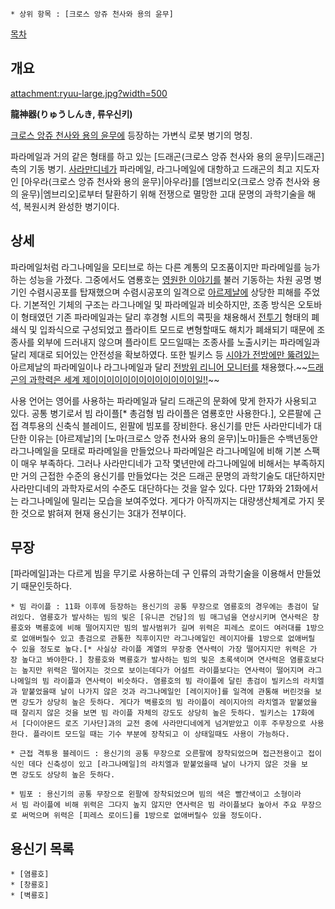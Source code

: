 * 상위 항목 : [크로스 앙쥬 천사와 용의 윤무]

[[목차]]
== 개요 ==
attachment:ryuu-large.jpg?width=500

'''龍神器(りゅうしんき, 류우신키)'''

[[크로스 앙쥬 천사와 용의 윤무]]에 등장하는 가변식 로봇 병기의 명칭.

파라메일과 거의 같은 형태를 하고 있는 [드래곤(크로스 앙쥬 천사와 용의 윤무)|드래곤]측의 기동 병기. [[사라만디네]]가 파라메일, 라그나메일에 대항하고 드래곤의 최고 지도자인 [아우라(크로스 앙쥬 천사와 용의 윤무)|아우라]를 [엠브리오(크로스 앙쥬 천사와 용의 윤무)|엠브리오]로부터 탈환하기 위해 전쟁으로 멸망한 고대 문명의 과학기술을 해석, 복원시켜 완성한 병기이다.

== 상세 ==
파라메일처럼 라그나메일을 모티브로 하는 다른 계통의 모조품이지만 파라메일를 능가하는 성능을 가졌다. 그중에서도 염룡호는 [[영원한 이야기]]를 불러 기동하는 차원 공명 병기인 수렴시공포를 탑재했으며 수렴시공포의 일격으로 [[아르제날]]에 상당한 피해를 주었다. 기본적인 기체의 구조는 라그나메일 및 파라메일과 비슷하지만, 조종 방식은 오토바이 형태였던 기존 파라메일과는 달리 후경형 시트의 콕핏을 채용해서 [[전투기]] 형태의 폐쇄식 및 입좌식으로 구성되었고 플라이트 모드로 변형할때도 해치가 폐쇄되기 때문에 조종사를 외부에 드러내지 않으며 플라이트 모드일때는 조종사를 노출시키는 파라메일과 달리 제대로 되어있는 안전성을 확보하였다. 또한 빌키스 등 [[건담(기동전사 건담)|시야가 전방에만 뚫려있는]] 아르제날의 파라메일이나 라그나메일과 달리 [[건담 Mk-II|전방위 리니어 모니터]]를 채용했다.~~[[독일의 과학력은 세계 제이이이이이이이이이이이이이일!!|드래곤의 과학력은 세계 제이이이이이이이이이이이이이일!!]]~~ 

사용 언어는 영어를 사용하는 파라메일과 달리 드래곤의 문화에 맞게 한자가 사용되고 있다. 공통 병기로서 빔 라이플[* 총검형 빔 라이플은 염룡호만 사용한다.], 오른팔에 근접 격투용의 신축식 블레이드, 왼팔에 빔포를 장비한다. 용신기를 만든 사라만디네가 대단한 이유는 [아르제날]의 [노마(크로스 앙쥬 천사와 용의 윤무)|노마]들은 수백년동안 라그나메일을 모태로 파라메일을 만들었으나 파라메일은 라그나메일에 비해 기본 스팩이 매우 부족하다. 그러나 사라만디네가 고작 몇년만에 라그나메일에 비해서는 부족하지만 거의 근접한 수준의 용신기를 만들었다는 것은 드래곤 문명의 과학기술도 대단하지만 사라만디네의 과학자로서의 수준도 대단하다는 것을 알수 있다. 다만 17화와 21화에서는 라그나메일에 밀리는 모습을 보여주었다. 게다가 아직까지는 대량생산체계로 가지 못한 것으로 밝혀져 현재 용신기는 3대가 전부이다.

== 무장 ==
[파라메일]과는 다르게 빔을 무기로 사용하는데 구 인류의 과학기술을 이용해서 만들었기 때문인듯하다.

 * 빔 라이플 : 11화 이후에 등장하는 용신기의 공통 무장으로 염룡호의 경우에는 총검이 달려있다. 염룡호가 발사하는 빔의 빛은 [유니콘 건담]의 빔 매그넘을 연상시키며 연사력은 창룡호와 벽룡호에 비해 떨어지지만 빔의 발사범위가 길며 위력은 피레스 로이드 여러대를 1방으로 없애버릴수 있고 총검으로 관통한 직후이지만 라그나메일인 레이지아를 1방으로 없애버릴수 있을 정도로 높다.[* 사실상 라이플 계열의 무장중 연사력이 가장 떨어지지만 위력은 가장 높다고 봐야한다.] 창룡호와 벽룡호가 발사하는 빔의 빛은 초록색이며 연사력은 염룡호보다는 높지만 위력은 떨어지는 것으로 보이는데다가 어설트 라이플보다는 연사력이 떨어지며 라그나메일의 빔 라이플과 연사력이 비슷하다. 염룡호의 빔 라이플에 달린 총검이 빌키스의 라치엘과 맡붙었을때 날이 나가지 않은 것과 라그나메일인 [레이지아]를 일격에 관통해 버린것을 보면 강도가 상당히 높은 듯하다. 게다가 벽룡호의 빔 라이플이 레이지아의 라치엘과 맡붙었을때 잘리지 않은 것을 보면 빔 라이플 자체의 강도도 상당히 높은 듯하다. 빌키스는 17화에서 [다이아몬드 로즈 기사단]과의 교전 중에 사라만디네에게 넘겨받았고 이후 주무장으로 사용한다. 플라이트 모드일 때는 기수 부분에 장착되고 이 상태일때도 사용이 가능하다.

 * 근접 격투용 블레이드 : 용신기의 공통 무장으로 오른팔에 장착되었으며 접근전용이고 접이식인 데다 신축성이 있고 [라그나메일]의 라치엘과 맡붙었을때 날이 나가지 않은 것을 보면 강도도 상당히 높은 듯하다. 

 * 빔포 : 용신기의 공통 무장으로 왼팔에 장착되었으며 빔의 색은 빨간색이고 소형이라서 빔 라이플에 비해 위력은 그다지 높지 않지만 연사력은 빔 라이플보다 높아서 주요 무장으로 써먹으며 위력은 [피레스 로이드]를 1방으로 없애버릴수 있을 정도이다.

== 용신기 목록 ==
 * [염룡호]
 * [창룡호]
 * [벽룡호]
